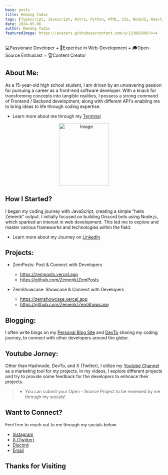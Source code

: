 ```yaml
---
base: posts
title: Hemang Yadav
tags: [Typescript, Javascript, Astro, Python, HTML, CSS, NodeJS, ReactJS, NextJS, MongoDB, Open-Source, Content Creator]
date: 2024-05-06
author: Hemang Yadav
featuredImage: https://avatars.githubusercontent.com/u/133865660?v=4
---
```



💻Passionate Developer + 💪Expertise in Web-Development + 🎓Open-Source Enthusiast + 🏆Content Creator


## About Me:

As a 15-year-old high school student, I am driven by an unwavering passion for pursuing a career as a front-end software developer. 
With a knack for transforming concepts into tangible realities, I possess a strong command of Frontend / Backend development, along with different API's
enabling me to bring ideas to life through coding expertise.

- Learn more about me through my [Terminal](https://zemeriksterminal.vercel.app)

<p align = "center">

<img src = "https://pbs.twimg.com/profile_images/1797231503849713664/cXAlYqgl_400x400.jpg" alt = "Image" style = "height:200px;width:160px" />

</p>

## How I Started?

I began my coding journey with JavaScript, creating a simple "hello Zemerik" output. I initially focused on building Discord bots using Node.js, which sparked an interest in web development. This led me to explore and master various frameworks and technologies within the field.

- Learn more about my Journey on [LinkedIn](https://linkedin.com/in/zemerik)

## Projects:

- ZemPosts: Post & Connect with Developers
    - https://zemposts.vercel.app
    - https://github.com/Zemerik/ZemPosts

- ZemShowcase: Showcase & Connect with Developers
    - https://zemshowcase.vercel.app
    - https://github.com/Zemerik/ZemShowcase

## Blogging:

I often write blogs on my [Personal Blog Site](https://zemerik.hashnode.dev) and [DevTo](https://dev.to/Zemerik) sharing my coding journey, to connect with other developers around the globe. 

## Youtube Jorney:

Other than Hashnode, DevTo, and X (Twitter), I utilize my [Youtube Channel](https://www.youtube.com/@Zemerik) as a marketing tool for my projects. In my videos, I explore different projects and try to provide some feedback for the developers to enhnace their projects.

> - You can submit your Open - Source Project to be reviewed by me through my socials!

## Want to Connect?

Feel free to reach out to me through my socials below

- [Instagram](https://instagram.com/Zemerik_Insta)
- [X (Twitter)](https://x.com/Zemerik_X)
- [Discord](https://discordapp.com/users/1018816958587748383)
- [Email](mailto:ZemerikY@gmail.com)

## Thanks for Visiting  
